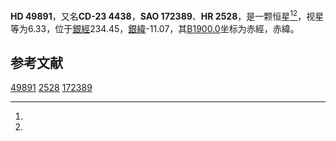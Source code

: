 {{Starbox begin
| name = HD 49891
}}
{{Starbox observe
| epoch = [[J2000.0|J2000.0]]
| constell = {{星座名待查}}<ref name=SIMBAD>{{cite web
 | url=http://simbad.u-strasbg.fr/simbad/sim-id?Ident=HR+2528
 | title =Pulsating variable Star
 | publisher=Centre de Données astronomiques de Strasbourg
 | work=SIMBAD
 | accessdate=2012-07-13}}</ref><ref name=DATA>{{cite web
 | url=http://vizier.u-strasbg.fr/viz-bin/VizieR-5?-out.add=.&-source=5050&-corr=PK=HR&-out.max=9999&HR=2528
 | title=VizieR Detailed Page
 | accessdate=2012-07-13
 | archive-date=2016-03-04
 | archive-url=https://web.archive.org/web/20160304235222/http://vizier.u-strasbg.fr/viz-bin/VizieR-5?-out.add=.&-source=5050&-corr=PK=HR&-out.max=9999&HR=2528
 | dead-url=no
 }}</ref>
| 星官 = 
| ra = {{RA|6|49|44}}<ref name=SIMBAD /><ref name=DATA />
| dec = {{DEC|-24|4|33}}<ref name=SIMBAD /><ref name=DATA />
| appmag_v = 6.33<ref name=SIMBAD /><ref name=DATA />
}}
{{Starbox character
| class = A1<ref name=SIMBAD /><ref name=DATA />
| b-v = 0.04<ref name=SIMBAD /><ref name=DATA />
| u-b = 0.08<ref name=SIMBAD /><ref name=DATA />
| r-i = <ref name=SIMBAD /><ref name=DATA />
| variable = 
}}
{{Starbox astrometry
| radial_v = 0.08
| prop_mo_ra = -2
| parallax = 0.002
| p_error =
}}
{{Starbox catalog
| names =CD-23 4438，[[SAO星表|SAO]] 172389，[[HD星表|HD]] 49891，[[HR星表|HR]] 2528}}
{{Starbox reference |Simbad=HR+2528}}
{{Starbox end}}

'''HD 49891'''，又名'''CD-23 4438'''，'''SAO 172389'''、'''HR 2528'''，是一颗恒星<ref name=SIMBAD /><ref name=DATA />，视星等为6.33，位于[[銀道座標系|銀經]]234.45，[[銀道座標系|銀緯]]-11.07，其[[B1900.0|B1900.0]]坐标为赤經{{RA|6|45|34.9}}，赤緯{{DEC|-23|-11.07|39}}。

== 参考文献 ==
{{reflist}}

{{star-stub}}

[[Category:HD和HDE天體|49891]]
[[Category:HR天體|2528]]
[[Category:SAO天體|172389]]